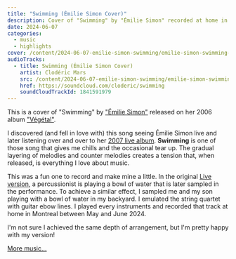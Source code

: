 ```yaml
---
title: "Swimming (Émilie Simon Cover)"
description: Cover of "Swimming" by "Émilie Simon" recorded at home in Montréal between May and June 2024.
date: 2024-06-07
categories:
  - music
  - highlights
cover: /content/2024-06-07-emilie-simon-swimming/emilie-simon-swimming-cover.jpeg
audioTracks:
  - title: Swimming (Émilie Simon Cover)
    artist: Clodéric Mars
    src: /content/2024-06-07-emilie-simon-swimming/emilie-simon-swimming.m4a
    href: https://soundcloud.com/cloderic/swimming
    soundCloudTrackId: 1841591979
---
```


<SoundCloud
  trackId={frontmatter.audioTracks[0].soundCloudTrackId}
  href={frontmatter.audioTracks[0].href}
  src={frontmatter.audioTracks[0].src}
/>

This is a cover of "Swimming" by ["Émilie Simon"](https://en.wikipedia.org/wiki/Émilie_Simon) released on her 2006 album ["Végétal"](https://en.wikipedia.org/wiki/Végétal).

I discovered (and fell in love with) this song seeing Émilie Simon live and later listening over and over to her [2007 live album](https://en.wikipedia.org/wiki/Émilie_Simon_À_L%27Olympia). **Swimming** is one of those song that gives me chills and the occasional tear up. The gradual layering of melodies and counter melodies creates a tension that, when released, is everything I love about music.

This was a fun one to record and make mine a little. In the original [Live version](https://www.youtube.com/watch?v=TtTASY6bAoQ), a percussionist is playing a bowl of water that is later sampled in the performance. To achieve a similar effect, I sampled me and my son playing with a bowl of water in my backyard. I emulated the string quartet with guitar ebow lines. I played every instruments and recorded that track at home in Montreal between May and June 2024.

I'm not sure I achieved the same depth of arrangement, but I'm pretty happy with my version!

[More music...](/music)
